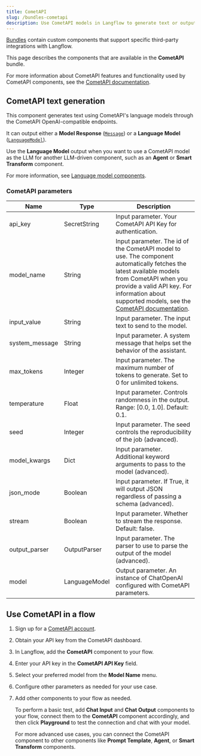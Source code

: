 ```yaml
---
title: CometAPI
slug: /bundles-cometapi
description: Use CometAPI models in Langflow to generate text or output a Language Model for downstream Components.
---
```



[Bundles](/components-bundle-components) contain custom components that support specific third-party integrations with Langflow.

This page describes the components that are available in the **CometAPI** bundle.

For more information about CometAPI features and functionality used by CometAPI components, see the [CometAPI documentation](https://www.cometapi.com/).

## CometAPI text generation

This component generates text using CometAPI's language models through the CometAPI OpenAI-compatible endpoints.

It can output either a **Model Response** ([`Message`](/data-types#message)) or a **Language Model** ([`LanguageModel`](/data-types#languagemodel)).

Use the **Language Model** output when you want to use a CometAPI model as the LLM for another LLM-driven component, such as an **Agent** or **Smart Transform** component.

For more information, see [Language model components](/components-models).

### CometAPI parameters


<PartialParams />

| Name | Type | Description |
|------|------|-------------|
| api_key | SecretString | Input parameter. Your CometAPI API Key for authentication. |
| model_name | String | Input parameter. The id of the CometAPI model to use. The component automatically fetches the latest available models from CometAPI when you provide a valid API key. For information about supported models, see the [CometAPI documentation](https://www.cometapi.com/). |
| input_value | String | Input parameter. The input text to send to the model. |
| system_message | String | Input parameter. A system message that helps set the behavior of the assistant. |
| max_tokens | Integer | Input parameter. The maximum number of tokens to generate. Set to 0 for unlimited tokens. |
| temperature | Float | Input parameter. Controls randomness in the output. Range: [0.0, 1.0]. Default: 0.1. |
| seed | Integer | Input parameter. The seed controls the reproducibility of the job (advanced). |
| model_kwargs | Dict | Input parameter. Additional keyword arguments to pass to the model (advanced). |
| json_mode | Boolean | Input parameter. If True, it will output JSON regardless of passing a schema (advanced). |
| stream | Boolean | Input parameter. Whether to stream the response. Default: false. |
| output_parser | OutputParser | Input parameter. The parser to use to parse the output of the model (advanced). |
| model | LanguageModel | Output parameter. An instance of ChatOpenAI configured with CometAPI parameters. |

## Use CometAPI in a flow

1. Sign up for a [CometAPI account](https://www.cometapi.com/).
2. Obtain your API key from the CometAPI dashboard.
3. In Langflow, add the **CometAPI** component to your flow.
4. Enter your API key in the **CometAPI API Key** field.
5. Select your preferred model from the **Model Name** menu.
6. Configure other parameters as needed for your use case.
7. Add other components to your flow as needed.

    To perform a basic test, add **Chat Input** and **Chat Output** components to your flow, connect them to the **CometAPI** component accordingly, and then click **Playground** to test the connection and chat with your model.

    For more advanced use cases, you can connect the CometAPI component to other components like **Prompt Template**, **Agent**, or **Smart Transform** components.
